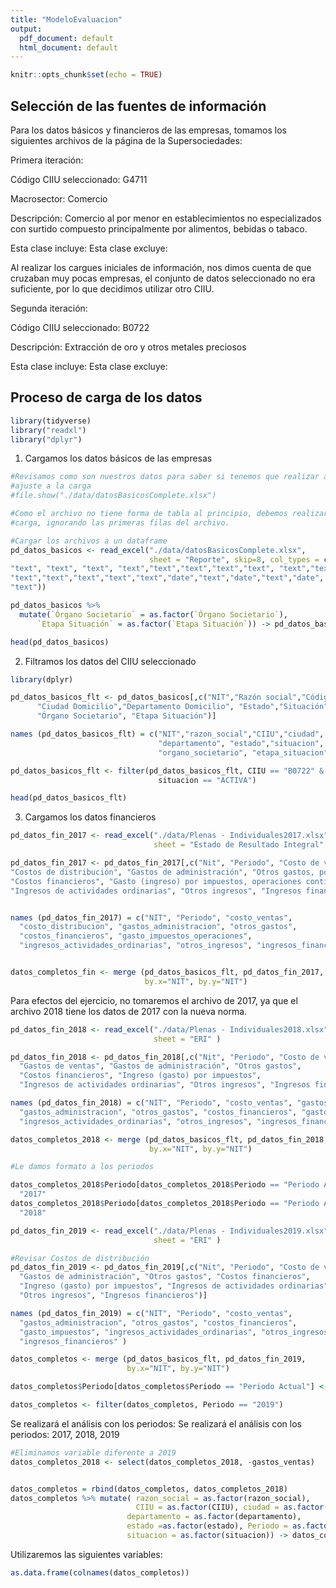 ```yaml
---
title: "ModeloEvaluacion"
output:
  pdf_document: default
  html_document: default
---
```


```r
knitr::opts_chunk$set(echo = TRUE)
```




## Selección de las fuentes de información



Para los datos básicos y financieros de las empresas, tomamos los siguientes archivos de la página de la Supersociedades:
\begin{itemize}
\item datosBasicosComplete.xlsx
\item Plenas - Individuales2017.xlsx
\item Plenas - Individuales2018.xlsx
\item Plenas - Individuales2019.xlsx
\end{itemize}

Primera iteración:



Código CIIU seleccionado: G4711



Macrosector: Comercio



Descripción: Comercio al por menor en establecimientos no especializados con surtido compuesto principalmente por alimentos, bebidas o tabaco.




Esta clase incluye:
\begin{itemize}
\item Los establecimientos no especializados de comercio al por menor de productos cuyo surtido está compuesto principalmente de alimentos (víveres en general), bebidas o tabaco. No obstante, expenden otras mercancías para consumo de los hogares tales como vestuario, electrodomésticos, muebles, artículos de ferretería, cosméticos, entre otros. Suelen realizar este tipo de actividad los denominados supermercados, cooperativas de consumidores, comisariatos y otros establecimientos similares. También se incluyen las tiendas, los graneros, entre otros, que se encuentran en los pueblos o en barrios tradicionales.
\end{itemize}



Esta clase excluye:
\begin{itemize}
\item El expendio de comidas preparadas en restaurantes, cafeterías y por autoservicio.
\end{itemize}



Al realizar los cargues iniciales de información, nos dimos cuenta de que cruzaban muy pocas empresas, el conjunto de datos seleccionado no era suficiente, por lo que decidimos utilizar otro CIIU.





Segunda iteración:



Código CIIU seleccionado: B0722



Descripción: Extracción de oro y otros metales preciosos




Esta clase incluye:
\begin{itemize}
\item La extracción de oro, plata y otros metales del grupo del platino (osmio, iridio, rodio, rutenio y paladio).
\item Las actividades realizadas para extraer el oro existente en los lechos de los ríos sin importar el sistema de extracción empleado (barequeo, motobombas, draguetas, dragas, elevadores, monitores u otros).
\item La extracción de los metales preciosos se realiza a través de dos métodos: de veta o filón, que consiste en la extracción manual, mecanizada o semimecanizada de oro y de plata presentes en las rocas formando venas, vetas o filones.
\item Las actividades o procesos físicos necesarios para separar el oro de la roca que lo contiene, conocidos como procesos de beneficio del mineral, de los cuales los más comunes son la trituración y la molienda (pulverización).
\item Otros procesos tales como lavado (mazamorreo) hasta separar el oro y la plata de otros elementos o impurezas, siempre y cuando se realicen por cuenta del explotador y en sitios cercanos a la mina.
\item El segundo método consiste en la extracción de oro o platino de aluviones (concentración de mineral en el lecho de los ríos), el cual se realiza por diferentes sistemas de extracción, tales como: barequeo (mazamorreo); pequeña minería, representada por grupos de trabajadores que utilizan motobombas, elevadores y draguetas; mediana minería, utilizando maquinaria como retroexcavadoras y buldózeres, y la gran minería que realiza la extracción de metales preciosos por medio de dragas de cucharas.
\end{itemize}



Esta clase excluye:
\begin{itemize}
\item Los servicios de apoyo para la extracción de oro y metales preciosos. Se incluyen en la clase 0990, «Actividades de apoyo para otras actividades de explotación de minas y canteras».
\end{itemize}




## Proceso de carga de los datos




```r
library(tidyverse)
library("readxl")
library("dplyr")

```

1. Cargamos los datos básicos de las empresas
```r

#Revisamos como son nuestros datos para saber si tenemos que realizar algún 
#ajuste a la carga
#file.show("./data/datosBasicosComplete.xlsx")

#Como el archivo no tiene forma de tabla al principio, debemos realizar la 
#carga, ignorando las primeras filas del archivo.

#Cargar los archivos a un dataframe
pd_datos_basicos <- read_excel("./data/datosBasicosComplete.xlsx", 
                               sheet = "Reporte", skip=8, col_types = c("text", 
"text", "text", "text", "text","text","text","text","text", "text","text",
"text","text","text","text","text","date","text","date","text","date", "text",
"text"))

pd_datos_basicos %>% 
  mutate(`Órgano Societario` = as.factor(`Órgano Societario`),
      `Etapa Situación` = as.factor(`Etapa Situación`)) -> pd_datos_basicos

head(pd_datos_basicos)

```

2. Filtramos los datos del CIIU seleccionado
```r
library(dplyr)

pd_datos_basicos_flt <- pd_datos_basicos[,c("NIT","Razón social","Código CIIU",
      "Ciudad Domicilio","Departamento Domicilio", "Estado","Situación", 
      "Órgano Societario", "Etapa Situación")]

names (pd_datos_basicos_flt) = c("NIT","razon_social","CIIU","ciudad",
                                 "departamento", "estado","situacion", 
                                 "organo_societario", "etapa_situacion")

pd_datos_basicos_flt <- filter(pd_datos_basicos_flt, CIIU == "B0722" & 
                                 situacion == "ACTIVA")

head(pd_datos_basicos_flt)

```

3. Cargamos los datos financieros

```r

pd_datos_fin_2017 <- read_excel("./data/Plenas - Individuales2017.xlsx", 
                                sheet = "Estado de Resultado Integral" )

pd_datos_fin_2017 <- pd_datos_fin_2017[,c("Nit", "Periodo", "Costo de ventas",  
"Costos de distribución", "Gastos de administración", "Otros gastos, por función",
"Costos financieros", "Gasto (ingreso) por impuestos, operaciones continuadas",
"Ingresos de actividades ordinarias", "Otros ingresos", "Ingresos financieros")]


names (pd_datos_fin_2017) = c("NIT", "Periodo", "costo_ventas",  
  "costo_distribucion", "gastos_administracion", "otros_gastos", 
  "costos_financieros", "gasto_impuestos_operaciones", 
  "ingresos_actividades_ordinarias", "otros_ingresos", "ingresos_financieros")


datos_completos_fin <- merge (pd_datos_basicos_flt, pd_datos_fin_2017, 
                              by.x="NIT", by.y="NIT")

```

Para efectos del ejercicio, no tomaremos el archivo de 2017, ya que el archivo 2018 tiene los datos de 2017 con la nueva norma.

```r
pd_datos_fin_2018 <- read_excel("./data/Plenas - Individuales2018.xlsx", 
                                sheet = "ERI" )

pd_datos_fin_2018 <- pd_datos_fin_2018[,c("Nit", "Periodo", "Costo de ventas", 
  "Gastos de ventas", "Gastos de administración", "Otros gastos", 
  "Costos financieros", "Ingreso (gasto) por impuestos", 
  "Ingresos de actividades ordinarias", "Otros ingresos", "Ingresos financieros")]

names (pd_datos_fin_2018) = c("NIT", "Periodo", "costo_ventas", "gastos_ventas",
  "gastos_administracion", "otros_gastos", "costos_financieros", "gasto_impuestos",
  "ingresos_actividades_ordinarias", "otros_ingresos", "ingresos_financieros" )

datos_completos_2018 <- merge (pd_datos_basicos_flt, pd_datos_fin_2018,
                               by.x="NIT", by.y="NIT")

#Le damos formato a los periodos

datos_completos_2018$Periodo[datos_completos_2018$Periodo == "Periodo Anterior"] <- 
  "2017"
datos_completos_2018$Periodo[datos_completos_2018$Periodo == "Periodo Actual"] <- 
  "2018"

```

```r
pd_datos_fin_2019 <- read_excel("./data/Plenas - Individuales2019.xlsx",
                                sheet = "ERI" )

#Revisar Costos de distribución
pd_datos_fin_2019 <- pd_datos_fin_2019[,c("Nit", "Periodo", "Costo de ventas", 
  "Gastos de administración", "Otros gastos", "Costos financieros", 
  "Ingreso (gasto) por impuestos", "Ingresos de actividades ordinarias", 
  "Otros ingresos", "Ingresos financieros")]

names (pd_datos_fin_2019) = c("NIT", "Periodo", "costo_ventas", 
  "gastos_administracion", "otros_gastos", "costos_financieros", 
  "gasto_impuestos", "ingresos_actividades_ordinarias", "otros_ingresos",
  "ingresos_financieros" )

datos_completos <- merge (pd_datos_basicos_flt, pd_datos_fin_2019,
                          by.x="NIT", by.y="NIT")

datos_completos$Periodo[datos_completos$Periodo == "Periodo Actual"] <- "2019"

datos_completos <- filter(datos_completos, Periodo == "2019")

```
Se realizará el análisis con los periodos: Se realizará el análisis con los periodos: 2017, 2018, 2019
```r
#Eliminamos variable diferente a 2019
datos_completos_2018 <- select(datos_completos_2018, -gastos_ventas)


datos_completos = rbind(datos_completos, datos_completos_2018)
datos_completos %>% mutate( razon_social = as.factor(razon_social), 
                            CIIU = as.factor(CIIU), ciudad = as.factor(ciudad),
                          departamento = as.factor(departamento), 
                          estado =as.factor(estado), Periodo = as.factor(Periodo),
                          situacion = as.factor(situacion)) -> datos_completos

```

Utilizaremos las siguientes variables:
```r
as.data.frame(colnames(datos_completos))
```





